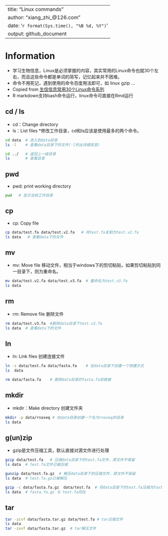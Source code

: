 
---
title: "Linux commands"
author: "xiang_zhi_@126.com"
date: '`r format(Sys.time(), "%B %d, %Y")`'
output: github_document
---


# Information

* 学习生物信息，Linux是必须掌握的内容，其实常用的Linux命令也就30个左右，而且这些命令都是单词的简写，记忆起来并不困难。
* 命令不用死记，遇到使用的命令百度用法即可，如 linux gzip ...
* Copied from [生信信息常用30个Linux命令系列](https://mp.weixin.qq.com/s/vaizJyXOdHK2_DA0utpiTA)
* R markdown支持bash命令运行，linux命令可直接在Rmd运行

## cd / ls

* cd：Change directory
* ls：List files
*修改工作目录，cd和ls应该是使用最多的两个命令。

```bash
cd data  # 进入到data目录
ls -l    # 查看data目录下的文件(-l列出详细信息)
```

```bash
cd ../   # 返回上一级目录
ls       # 查看目录
```

## pwd
* pwd: print working directory
```bash
pwd   # 显示当前工作目录
```

## cp
* cp: Copy file
```bash
cp data/test.fa data/test.v2.fa   # 将test.fa复制为test.v2.fa
ls data   # 查看data下的文件
```

## mv
* mv: Move file 移动文件，相当于windows下的剪切粘贴，如果剪切粘贴到同一目录下，则为重命名。
```bash
mv data/test.v2.fa data/test.v3.fa  # 重命名为test.v3.fa
ls data
```

## rm
* rm: Remove file 删除文件
```bash
rm data/test.v3.fa  #删除data目录下test.v3.fa
ls data  # 查看data下的文件
```

## ln
* ln: Link files 创建连接文件
```bash
ln -s data/test.fa data/fasta.fa    # 在data目录下创建一个快捷方式
ls  data
```

```bash
rm data/fasta.fa    # 删除data目录的fasta.fa软链接 
```

## mkdir
* mkdir：Make directory 创建文件夹
```bash
mkdir -p data/rnaseq # 在data目录创建一个名为rnaseq的目录 
ls data
```

## g(un)zip
* gzip是文件压缩工具，默认直接对源文件进行处理
```bash
gzip data/test.fa   # 压缩data目录下的test.fa文件，原文件不保留
ls data  # test.fa文件已被压缩
```
```bash
gunzip data/test.fa.gz  # 解压data目录下的压缩文件，原文件不保留
ls data  # test.fa.gz已被解压
```
```bash
gzip -c data/fasta.fa.gz  data/test.fa  # 将data目录下的test.fa压缩为fasta.fa.gz,同时保留原文件
ls data  # fasta.fa.gz 与 test.fa同在
```

## tar

```bash
tar -zcvf data/fasta.tar.gz data/test.fa # tar压缩文件
ls data
tar -zxvf data/fasta.tar.gz  # tar解压文件
```